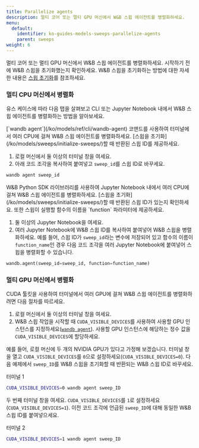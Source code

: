 ```yaml
---
title: Parallelize agents
description: 멀티 코어 또는 멀티 GPU 머신에서 W&B 스윕 에이전트를 병렬화하세요.
menu:
  default:
    identifier: ko-guides-models-sweeps-parallelize-agents
    parent: sweeps
weight: 6
---
```


멀티 코어 또는 멀티 GPU 머신에서 W&B 스윕 에이전트를 병렬화하세요. 시작하기 전에 W&B 스윕을 초기화했는지 확인하세요. W&B 스윕을 초기화하는 방법에 대한 자세한 내용은 [스윕 초기화](/ko/models/sweeps/initialize-sweeps/)를 참조하세요.

### 멀티 CPU 머신에서 병렬화

유스 케이스에 따라 다음 탭을 살펴보고 CLI 또는 Jupyter Notebook 내에서 W&B 스윕 에이전트를 병렬화하는 방법을 알아보세요.

<Tabs>
<Tab title="CLI">
[`wandb agent`](/ko/models/ref/cli/wandb-agent) 코맨드를 사용하여 터미널에서 여러 CPU에 걸쳐 W&B 스윕 에이전트를 병렬화하세요. [스윕을 초기화](/ko/models/sweeps/initialize-sweeps/)할 때 반환된 스윕 ID를 제공하세요.

1. 로컬 머신에서 둘 이상의 터미널 창을 여세요.
2. 아래 코드 조각을 복사하여 붙여넣고 `sweep_id`를 스윕 ID로 바꾸세요.

```bash
wandb agent sweep_id
```
</Tab>
<Tab title="Jupyter Notebook">
W&B Python SDK 라이브러리를 사용하여 Jupyter Notebook 내에서 여러 CPU에 걸쳐 W&B 스윕 에이전트를 병렬화하세요. [스윕을 초기화](/ko/models/sweeps/initialize-sweeps/)할 때 반환된 스윕 ID가 있는지 확인하세요. 또한 스윕이 실행할 함수의 이름을 `function` 파라미터에 제공하세요.

1. 둘 이상의 Jupyter Notebook을 여세요.
2. 여러 Jupyter Notebook에 W&B 스윕 ID를 복사하여 붙여넣어 W&B 스윕을 병렬화하세요. 예를 들어, 스윕 ID가 `sweep_id`라는 변수에 저장되어 있고 함수의 이름이 `function_name`인 경우 다음 코드 조각을 여러 Jupyter Notebook에 붙여넣어 스윕을 병렬화할 수 있습니다.

```python
wandb.agent(sweep_id=sweep_id, function=function_name)
```
</Tab>
</Tabs>

### 멀티 GPU 머신에서 병렬화

CUDA 툴킷을 사용하여 터미널에서 여러 GPU에 걸쳐 W&B 스윕 에이전트를 병렬화하려면 다음 절차를 따르세요.

1. 로컬 머신에서 둘 이상의 터미널 창을 여세요.
2. W&B 스윕 작업을 시작할 때 `CUDA_VISIBLE_DEVICES`를 사용하여 사용할 GPU 인스턴스를 지정하세요([`wandb agent`](/ko/models/ref/cli/wandb-agent)). 사용할 GPU 인스턴스에 해당하는 정수 값을 `CUDA_VISIBLE_DEVICES`에 할당하세요.

예를 들어, 로컬 머신에 두 개의 NVIDIA GPU가 있다고 가정해 보겠습니다. 터미널 창을 열고 `CUDA_VISIBLE_DEVICES`를 `0`으로 설정하세요(`CUDA_VISIBLE_DEVICES=0`). 다음 예제에서 `sweep_ID`를 W&B 스윕을 초기화할 때 반환되는 W&B 스윕 ID로 바꾸세요.

터미널 1

```bash
CUDA_VISIBLE_DEVICES=0 wandb agent sweep_ID
```

두 번째 터미널 창을 여세요. `CUDA_VISIBLE_DEVICES`를 `1`로 설정하세요(`CUDA_VISIBLE_DEVICES=1`). 이전 코드 조각에 언급된 `sweep_ID`에 대해 동일한 W&B 스윕 ID를 붙여넣으세요.

터미널 2

```bash
CUDA_VISIBLE_DEVICES=1 wandb agent sweep_ID
```